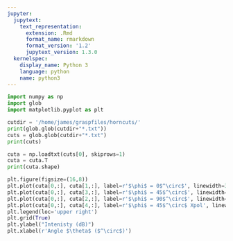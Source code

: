 ```yaml
---
jupyter:
  jupytext:
    text_representation:
      extension: .Rmd
      format_name: rmarkdown
      format_version: '1.2'
      jupytext_version: 1.3.0
  kernelspec:
    display_name: Python 3
    language: python
    name: python3
---
```


```python
import numpy as np
import glob
import matplotlib.pyplot as plt
```

```python
cutdir = '/home/james/graspfiles/horncuts/'
print(glob.glob(cutdir+"*.txt"))
cuts = glob.glob(cutdir+"*.txt")
print(cuts)
```

```python
cuta = np.loadtxt(cuts[0], skiprows=1)
cuta = cuta.T
print(cuta.shape)
```

```python
plt.figure(figsize=(16,8))
plt.plot(cuta[0,:], cuta[1,:], label=r'$\phi$ = 0$^\circ$', linewidth=3)
plt.plot(cuta[0,:], cuta[3,:], label=r'$\phi$ = 45$^\circ$', linewidth=3)
plt.plot(cuta[0,:], cuta[2,:], label=r'$\phi$ = 90$^\circ$', linewidth=3)
plt.plot(cuta[0,:], cuta[4,:], label=r'$\phi$ = 45$^\circ$ Xpol', linewidth=3)
plt.legend(loc='upper right')
plt.grid(True)
plt.ylabel("Intenisty (dB)")
plt.xlabel(r'Angle $\theta$ ($^\circ$)')
```

```python

```
